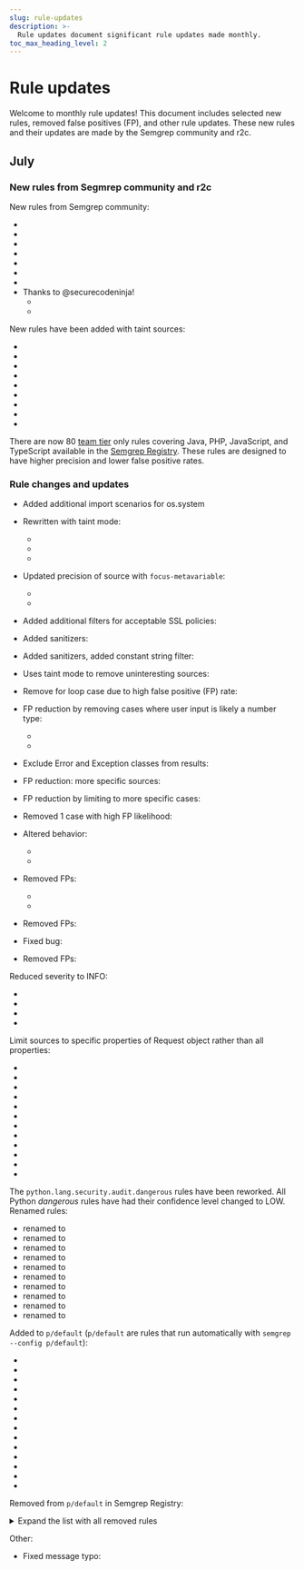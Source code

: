 ```yaml
---
slug: rule-updates
description: >-
  Rule updates document significant rule updates made monthly.
toc_max_heading_level: 2
---
```



# Rule updates

Welcome to monthly rule updates! This document includes selected new rules, removed false positives (FP), and other rule updates. These new rules and their updates are made by the Semgrep community and r2c.

## July

### New rules from Segmrep community and r2c

New rules from Semgrep community:
- <LinkToRegistryRule ruleId="csharp.dotnet.security.audit.mass-assignment" />
- <LinkToRegistryRule ruleId="csharp.lang.security.cryptography.unsigned-security-token" />
- <LinkToRegistryRule ruleId="csharp.lang.security.open-redirect" />
- <LinkToRegistryRule ruleId="csharp.lang.security.stacktrace-disclosure" />
- <LinkToRegistryRule ruleId="csharp.dotnet.security.audit.missing-or-broken-authorization.missing-or-broken-authorization" />
- <LinkToRegistryRule ruleId="csharp.dotnet.security.audit.open-directory-listing.open-directory-listing" />
- <LinkToRegistryRule ruleId="csharp.dotnet.security.audit.misconfigured-lockout-option.misconfigured-lockout-option" />
- Thanks to @securecodeninja!
  - <LinkToRegistryRule ruleId="csharp.dotnet.security.audit.ldap-injection" />
  - <LinkToRegistryRule ruleId="csharp.dotnet.security.audit.xpath-injection" />

New rules have been added with taint sources:
- <LinkToRegistryRule ruleId="python.lang.security.audit.dangerous-asyncio-create-exec-tainted-env-args" />
- <LinkToRegistryRule ruleId="python.lang.security.audit.dangerous-asyncio-exec-tainted-env-args" />
- <LinkToRegistryRule ruleId="python.lang.security.audit.dangerous-asyncio-shell-tainted-env-args" />
- <LinkToRegistryRule ruleId="python.lang.security.audit.dangerous-code-run-tainted-env-args" />
- <LinkToRegistryRule ruleId="python.lang.security.audit.dangerous-os-exec-tainted-env-args" />
- <LinkToRegistryRule ruleId="python.lang.security.audit.dangerous-spawn-process-tainted-env-args" />
- <LinkToRegistryRule ruleId="python.lang.security.audit.dangerous-subinterpreters-run-string-tainted-env-args" />
- <LinkToRegistryRule ruleId="python.lang.security.audit.dangerous-subprocess-use-tainted-env-args" />
- <LinkToRegistryRule ruleId="python.lang.security.audit.dangerous-system-call-tainted-env-args" />

There are now 80 [team tier](https://semgrep.dev/pricing) only rules covering Java, PHP, JavaScript, and TypeScript available in the [Semgrep Registry](https://semgrep.dev/r). These rules are designed to have higher precision and lower false positive rates.

### Rule changes and updates

- Added additional import scenarios for os.system <LinkToRegistryRule ruleId="python.lang.security.audit.dangerous-system-call" />

- Rewritten with taint mode: 
  - <LinkToRegistryRule ruleId="javascript.express.security.audit.express-path-join-resolve-traversal" />
  - <LinkToRegistryRule ruleId="javascript.lang.security.audit.code-string-concat" />
  - <LinkToRegistryRule ruleId="javascript.lang.security.audit.path-traversal.path-join-resolve-traversal" />
- Updated precision of source with `focus-metavariable`: 
  - <LinkToRegistryRule ruleId="javascript.express.security.injection.tainted-sql-string" />
  - <LinkToRegistryRule ruleId="javascript.lang.security.audit.sqli.node-mysql-sqli" />
- Added additional filters for acceptable SSL policies: <LinkToRegistryRule ruleId="terraform.aws.security.insecure-load-balancer-tls-version" />
- Added sanitizers: <LinkToRegistryRule ruleId="typescript.angular.security.audit.angular-domsanitizer" />
- Added sanitizers, added constant string filter: <LinkToRegistryRule ruleId="typescript.react.security.audit.react-dangerouslysetinnerhtml" />
- Uses taint mode to remove uninteresting sources: <LinkToRegistryRule ruleId="typescript.react.security.audit.react-href-var" />
- Remove for loop case due to high false positive (FP) rate: <LinkToRegistryRule ruleId="javascript.lang.security.audit.path-traversal.path-join-resolve-traversal" />
- FP reduction by removing cases where user input is likely a number type: 
  - <LinkToRegistryRule ruleId="javascript.lang.security.audit.sqli.node-knex-sqli" />
  - <LinkToRegistryRule ruleId="javascript.lang.security.audit.sqli.node-mysql-sqli" />
- Exclude Error and Exception classes from results: <LinkToRegistryRule ruleId="ruby.lang.security.model-attributes-attr-accessible" />
- FP reduction: more specific sources: <LinkToRegistryRule ruleId="typescript.angular.security.audit.angular-domsanitizer" />
- FP reduction by limiting to more specific cases: <LinkToRegistryRule ruleId="typescript.react.security.audit.react-dangerouslysetinnerhtml" />
- Removed 1 case with high FP likelihood: <LinkToRegistryRule ruleId="typescript.react.security.audit.react-href-var" />
- Altered behavior: 
  - <LinkToRegistryRule ruleId="generic.secrets.security.detected-username-and-password-in-uri.detected-username-and-password-in-uri" />
  - <LinkToRegistryRule ruleId="python.requests.best-practice.use-timeout (fix autofix)" />
- Removed FPs:
  - <LinkToRegistryRule ruleId="javascript.lang.security.detect-eval-with-expression.detect-eval-with-expression" />
  - <LinkToRegistryRule ruleId="dockerfile.best-practice.use-workdir.use-workdir (improved message)" />
- Removed FPs: <LinkToRegistryRule ruleId="python.django.security.audit.xss.direct-use-of-httpresponse.direct-use-of-httpresponse " />
- Fixed bug: <LinkToRegistryRule ruleId="python.pyramid.security.sqlalchemy-sql-injection.pyramid-sqlalchemy-sql-injection " />
- Removed FPs: <LinkToRegistryRule ruleId="terraform.azure.security.appservice.appservice-account-identity-registered.appservice-account-identity-registered " />

Reduced severity to INFO:
- <LinkToRegistryRule ruleId="typescript.react.security.audit.react-jwt-decoded-property" />
- <LinkToRegistryRule ruleId="typescript.react.security.audit.react-jwt-in-localstorage" />
- <LinkToRegistryRule ruleId="typescript.react.security.audit.react-missing-noopener" />
- <LinkToRegistryRule ruleId="typescript.react.security.audit.react-missing-noreferrer" />

Limit sources to specific properties of Request object rather than all properties:
- <LinkToRegistryRule ruleId="javascript.express.security.audit.express-libxml-noent" />
- <LinkToRegistryRule ruleId="avascript.express.security.audit.express-path-join-resolve-traversal" />
- <LinkToRegistryRule ruleId="javascript.express.security.audit.remote-property-injection" />
- <LinkToRegistryRule ruleId="javascript.express.security.cors-misconfiguration" />
- <LinkToRegistryRule ruleId="javascript.express.security.express-data-exfiltration" />
- <LinkToRegistryRule ruleId="javascript.express.security.express-expat-xxe" />
- <LinkToRegistryRule ruleId="javascript.express.security.express-insecure-template-usage" />
- <LinkToRegistryRule ruleId="javascript.express.security.express-sandbox-injection" />
- <LinkToRegistryRule ruleId="javascript.express.security.express-vm-injection" />
- <LinkToRegistryRule ruleId="javascript.express.security.express-vm2-injection" />
- <LinkToRegistryRule ruleId="javascript.express.security.injection.raw-html-format" />
- <LinkToRegistryRule ruleId="javascript.express.security.x-frame-options-misconfiguration" />

The `python.lang.security.audit.dangerous` rules have been reworked. All Python *dangerous* rules have had their confidence level changed to LOW. Renamed rules:
- <LinkToRegistryRule ruleId="python.lang.security.audit.dangerous-asyncio-create-exec" /> renamed to <LinkToRegistryRule ruleId="python.lang.security.audit.dangerous-asyncio-create-exec-audit" />
- <LinkToRegistryRule ruleId="python.lang.security.audit.dangerous-asyncio-exec" /> renamed to <LinkToRegistryRule ruleId="python.lang.security.audit.dangerous-asyncio-exec-audit" />
- <LinkToRegistryRule ruleId="python.lang.security.audit.dangerous-asyncio-shell" /> renamed to <LinkToRegistryRule ruleId="python.lang.security.audit.dangerous-asyncio-shell-audit" />
- <LinkToRegistryRule ruleId="python.lang.security.audit.dangerous-code-run" /> renamed to <LinkToRegistryRule ruleId="python.lang.security.audit.dangerous-code-run-audit" />
- <LinkToRegistryRule ruleId="python.lang.security.audit.dangerous-os-exec" /> renamed to <LinkToRegistryRule ruleId="python.lang.security.audit.dangerous-os-exec-audit" />
- <LinkToRegistryRule ruleId="python.lang.security.audit.dangerous-spawn-process" /> renamed to <LinkToRegistryRule ruleId="python.lang.security.audit.dangerous-spawn-process-audit" />
- <LinkToRegistryRule ruleId="python.lang.security.audit.dangerous-subinterpreters-run-string" /> renamed to <LinkToRegistryRule ruleId="python.lang.security.audit.dangerous-subinterpreters-run-string-audit" />
- <LinkToRegistryRule ruleId="python.lang.security.audit.dangerous-subprocess-use" /> renamed to <LinkToRegistryRule ruleId="python.lang.security.audit.dangerous-subprocess-use-audit" />
- <LinkToRegistryRule ruleId="python.lang.security.audit.dangerous-system-call" /> renamed to <LinkToRegistryRule ruleId="python.lang.security.audit.dangerous-system-call-audit" />
- <LinkToRegistryRule ruleId="python.lang.security.audit.dangerous-testcapi-run-in-subinterp" /> renamed to <LinkToRegistryRule ruleId="python.lang.security.audit.dangerous-testcapi-run-in-subinterp-audit" />

Added to `p/default` (`p/default` are rules that run automatically with `semgrep --config p/default`):
- <LinkToRegistryRule ruleId="javascript.audit.detect-replaceall-sanitization.detect-replaceall-sanitization " />
- <LinkToRegistryRule ruleId="javascript.express.security.audit.express-check-csurf-middleware-usage.express-check-csurf-middleware-usage " />
- <LinkToRegistryRule ruleId="javascript.express.security.audit.express-check-directory-listing.express-check-directory-listing " />
- <LinkToRegistryRule ruleId="javascript.express.security.audit.express-detect-notevil-usage.express-detect-notevil-usage " />
- <LinkToRegistryRule ruleId="javascript.express.security.audit.express-libxml-noent.express-libxml-noent " />
- <LinkToRegistryRule ruleId="javascript.express.security.audit.express-libxml-vm-noent.express-libxml-vm-noent " />
- <LinkToRegistryRule ruleId="javascript.express.security.audit.express-res-sendfile.express-res-sendfile " />
- <LinkToRegistryRule ruleId="javascript.express.security.audit.express-session-hardcoded-secret.express-session-hardcoded-secret " />
- <LinkToRegistryRule ruleId="javascript.express.security.audit.express-ssrf.express-ssrf " />
- <LinkToRegistryRule ruleId="javascript.express.security.audit.express-third-party-object-deserialization.express-third-party-object-deserialization " />
- <LinkToRegistryRule ruleId="javascript.express.security.audit.express-xml2json-xxe-event.express-xml2json-xxe-event " />
- <LinkToRegistryRule ruleId="javascript.express.security.audit.remote-property-injection.remote-property-injection " />
- <LinkToRegistryRule ruleId="javascript.lang.security.audit.hardcoded-hmac-key.hardcoded-hmac-key " />
- <LinkToRegistryRule ruleId="javascript.sequelize.security.audit.sequelize-injection-express.express-sequelize-injection " />

Removed from `p/default` in Semgrep Registry:
<details>
<summary>Expand the list with all removed rules</summary>
- <LinkToRegistryRule ruleId="ajinabraham.njsscan.archive_path_overwrite.admzip_path_overwrite" />
- <LinkToRegistryRule ruleId="ajinabraham.njsscan.archive_path_overwrite.tar_path_overwrite" />
- <LinkToRegistryRule ruleId="ajinabraham.njsscan.archive_path_overwrite.zip_path_overwrite" />
- <LinkToRegistryRule ruleId="ajinabraham.njsscan.archive_path_overwrite.zip_path_overwrite2" />
- <LinkToRegistryRule ruleId="ajinabraham.njsscan.buffer_noassert.buffer_noassert" />
- <LinkToRegistryRule ruleId="ajinabraham.njsscan.crypto_node.node_aes_ecb" />
- <LinkToRegistryRule ruleId="ajinabraham.njsscan.crypto_node.node_aes_noiv" />
- <LinkToRegistryRule ruleId="ajinabraham.njsscan.crypto_node.node_insecure_random_generator" />
- <LinkToRegistryRule ruleId="ajinabraham.njsscan.crypto_node.node_md5" />
- <LinkToRegistryRule ruleId="ajinabraham.njsscan.crypto_node.node_sha1" />
- <LinkToRegistryRule ruleId="ajinabraham.njsscan.crypto_node.node_weak_crypto" />
- <LinkToRegistryRule ruleId="ajinabraham.njsscan.error_disclosure.node_error_disclosure" />
- <LinkToRegistryRule ruleId="ajinabraham.njsscan.eval_deserialize.node_deserialize" />
- <LinkToRegistryRule ruleId="ajinabraham.njsscan.eval_deserialize.serializetojs_deserialize" />
- <LinkToRegistryRule ruleId="ajinabraham.njsscan.eval_drpc_deserialize.grpc_insecure_connection" />
- <LinkToRegistryRule ruleId="ajinabraham.njsscan.eval_grpc_deserialize.grpc_insecure_connection" />
- <LinkToRegistryRule ruleId="ajinabraham.njsscan.eval_node.eval_nodejs" />
- <LinkToRegistryRule ruleId="ajinabraham.njsscan.eval_require.eval_require" />
- <LinkToRegistryRule ruleId="ajinabraham.njsscan.eval_sandbox.sandbox_code_injection" />
- <LinkToRegistryRule ruleId="ajinabraham.njsscan.eval_vm2_injection.vm2_code_injection" />
- <LinkToRegistryRule ruleId="ajinabraham.njsscan.eval_vm2_injection.vm2_context_injection" />
- <LinkToRegistryRule ruleId="ajinabraham.njsscan.eval_vm_injection.vm_code_injection" />
- <LinkToRegistryRule ruleId="ajinabraham.njsscan.eval_vm_injection.vm_compilefunction_injection" />
- <LinkToRegistryRule ruleId="ajinabraham.njsscan.eval_vm_injection.vm_runincontext_injection" />
- <LinkToRegistryRule ruleId="ajinabraham.njsscan.eval_vm_injection.vm_runinnewcontext_injection" />
- <LinkToRegistryRule ruleId="ajinabraham.njsscan.eval_yaml_deserialize.yaml_deserialize" />
- <LinkToRegistryRule ruleId="ajinabraham.njsscan.exec_os_command.generic_os_command_exec" />
- <LinkToRegistryRule ruleId="ajinabraham.njsscan.exec_os_command.generic_os_command_exec2" />
- <LinkToRegistryRule ruleId="ajinabraham.njsscan.exec_shelljs.shelljs_os_command_exec" />
- <LinkToRegistryRule ruleId="ajinabraham.njsscan.express_bodyparser_dos.express_bodyparser" />
- <LinkToRegistryRule ruleId="ajinabraham.njsscan.express_hbs_lfr.express_lfr" />
- <LinkToRegistryRule ruleId="ajinabraham.njsscan.express_hbs_lfr.express_lfr_warning" />
- <LinkToRegistryRule ruleId="ajinabraham.njsscan.good_anti_csrf.anti_csrf_control" />
- <LinkToRegistryRule ruleId="ajinabraham.njsscan.good_helmet_checks.helmet_header_check_crossdomain" />
- <LinkToRegistryRule ruleId="ajinabraham.njsscan.good_helmet_checks.helmet_header_check_csp" />
- <LinkToRegistryRule ruleId="ajinabraham.njsscan.good_helmet_checks.helmet_header_check_expect_ct" />
- <LinkToRegistryRule ruleId="ajinabraham.njsscan.good_helmet_checks.helmet_header_dns_prefetch" />
- <LinkToRegistryRule ruleId="ajinabraham.njsscan.good_helmet_checks.helmet_header_feature_policy" />
- <LinkToRegistryRule ruleId="ajinabraham.njsscan.good_helmet_checks.helmet_header_frame_guard" />
- <LinkToRegistryRule ruleId="ajinabraham.njsscan.good_helmet_checks.helmet_header_hsts" />
- <LinkToRegistryRule ruleId="ajinabraham.njsscan.good_helmet_checks.helmet_header_ienoopen" />
- <LinkToRegistryRule ruleId="ajinabraham.njsscan.good_helmet_checks.helmet_header_nosniff" />
- <LinkToRegistryRule ruleId="ajinabraham.njsscan.good_helmet_checks.helmet_header_referrer_policy" />
- <LinkToRegistryRule ruleId="ajinabraham.njsscan.good_helmet_checks.helmet_header_x_powered_by" />
- <LinkToRegistryRule ruleId="ajinabraham.njsscan.good_helmet_checks.helmet_header_xss_filter" />
- <LinkToRegistryRule ruleId="ajinabraham.njsscan.good_ratelimiting.rate_limit_control" />
- <LinkToRegistryRule ruleId="ajinabraham.njsscan.hardcoded_passport.hardcoded_passport_secret" />
- <LinkToRegistryRule ruleId="ajinabraham.njsscan.header_cookie.cookie_session_default" />
- <LinkToRegistryRule ruleId="ajinabraham.njsscan.header_cookie.cookie_session_no_domain" />
- <LinkToRegistryRule ruleId="ajinabraham.njsscan.header_cookie.cookie_session_no_httponly" />
- <LinkToRegistryRule ruleId="ajinabraham.njsscan.header_cookie.cookie_session_no_maxage" />
- <LinkToRegistryRule ruleId="ajinabraham.njsscan.header_cookie.cookie_session_no_path" />
- <LinkToRegistryRule ruleId="ajinabraham.njsscan.header_cookie.cookie_session_no_samesite" />
- <LinkToRegistryRule ruleId="ajinabraham.njsscan.header_cookie.cookie_session_no_secure" />
- <LinkToRegistryRule ruleId="ajinabraham.njsscan.header_cors_star.express_cors" />
- <LinkToRegistryRule ruleId="ajinabraham.njsscan.header_cors_star.generic_cors" />
- <LinkToRegistryRule ruleId="ajinabraham.njsscan.header_helmet_disabled.helmet_feature_disabled" />
- <LinkToRegistryRule ruleId="ajinabraham.njsscan.header_injection.generic_header_injection" />
- <LinkToRegistryRule ruleId="ajinabraham.njsscan.header_xss_protection.header_xss_generic" />
- <LinkToRegistryRule ruleId="ajinabraham.njsscan.header_xss_protection.header_xss_lusca" />
- <LinkToRegistryRule ruleId="ajinabraham.njsscan.host_header_injection.host_header_injection" />
- <LinkToRegistryRule ruleId="ajinabraham.njsscan.jwt_exposed_credentials.jwt_exposed_credentials" />
- <LinkToRegistryRule ruleId="ajinabraham.njsscan.jwt_exposed_data.jwt_exposed_data" />
- <LinkToRegistryRule ruleId="ajinabraham.njsscan.jwt_express_hardcoded.jwt_express_hardcoded" />
- <LinkToRegistryRule ruleId="ajinabraham.njsscan.jwt_hardcoded.hardcoded_jwt_secret" />
- <LinkToRegistryRule ruleId="ajinabraham.njsscan.jwt_none_algorithm.node_jwt_none_algorithm" />
- <LinkToRegistryRule ruleId="ajinabraham.njsscan.jwt_not_revoked.jwt_not_revoked" />
- <LinkToRegistryRule ruleId="ajinabraham.njsscan.layer7_object_dos.layer7_object_dos" />
- <LinkToRegistryRule ruleId="ajinabraham.njsscan.logic_bypass.node_logic_bypass" />
- <LinkToRegistryRule ruleId="ajinabraham.njsscan.nosql_injection.node_nosqli_js_injection" />
- <LinkToRegistryRule ruleId="ajinabraham.njsscan.path_traversal.generic_path_traversal" />
- <LinkToRegistryRule ruleId="ajinabraham.njsscan.regex_dos.regex_dos" />
- <LinkToRegistryRule ruleId="ajinabraham.njsscan.regex_injection.regex_injection_dos" />
- <LinkToRegistryRule ruleId="ajinabraham.njsscan.resolve_path_traversal.join_resolve_path_traversal" />
- <LinkToRegistryRule ruleId="ajinabraham.njsscan.security_electron.electron_allow_http" />
- <LinkToRegistryRule ruleId="ajinabraham.njsscan.security_electron.electron_blink_integration" />
- <LinkToRegistryRule ruleId="ajinabraham.njsscan.security_electron.electron_context_isolation" />
- <LinkToRegistryRule ruleId="ajinabraham.njsscan.security_electron.electron_disable_websecurity" />
- <LinkToRegistryRule ruleId="ajinabraham.njsscan.security_electron.electron_experimental_features" />
- <LinkToRegistryRule ruleId="ajinabraham.njsscan.security_electron.electron_nodejs_integration" />
- <LinkToRegistryRule ruleId="ajinabraham.njsscan.security_electronjs.electron_allow_http" />
- <LinkToRegistryRule ruleId="ajinabraham.njsscan.security_electronjs.electron_blink_integration" />
- <LinkToRegistryRule ruleId="ajinabraham.njsscan.security_electronjs.electron_context_isolation" />
- <LinkToRegistryRule ruleId="ajinabraham.njsscan.security_electronjs.electron_disable_websecurity" />
- <LinkToRegistryRule ruleId="ajinabraham.njsscan.security_electronjs.electron_experimental_features" />
- <LinkToRegistryRule ruleId="ajinabraham.njsscan.security_electronjs.electron_nodejs_integration" />
- <LinkToRegistryRule ruleId="ajinabraham.njsscan.sequelize_tls.sequelize_tls" />
- <LinkToRegistryRule ruleId="ajinabraham.njsscan.sequelize_tls_validation.sequelize_tls_cert_validation" />
- <LinkToRegistryRule ruleId="ajinabraham.njsscan.sequelize_weak_tls.sequelize_weak_tls" />
- <LinkToRegistryRule ruleId="ajinabraham.njsscan.server_side_template_injection.server_side_template_injection" />
- <LinkToRegistryRule ruleId="ajinabraham.njsscan.sql_injection.node_knex_sqli_injection" />
- <LinkToRegistryRule ruleId="ajinabraham.njsscan.sql_injection.node_sqli_injection" />
- <LinkToRegistryRule ruleId="ajinabraham.njsscan.sql_injection_knex.node_knex_sqli_injection" />
- <LinkToRegistryRule ruleId="ajinabraham.njsscan.ssrf_node.node_ssrf" />
- <LinkToRegistryRule ruleId="ajinabraham.njsscan.ssrf_phantomjs.phantom_ssrf" />
- <LinkToRegistryRule ruleId="ajinabraham.njsscan.ssrf_playwright.playwright_ssrf" />
- <LinkToRegistryRule ruleId="ajinabraham.njsscan.ssrf_puppeteer.puppeteer_ssrf" />
- <LinkToRegistryRule ruleId="ajinabraham.njsscan.ssrf_wkhtmltoimage.wkhtmltoimage_ssrf" />
- <LinkToRegistryRule ruleId="ajinabraham.njsscan.ssrf_wkhtmltopdf.wkhtmltopdf_ssrf" />
- <LinkToRegistryRule ruleId="ajinabraham.njsscan.timing_attack_node.node_timing_attack" />
- <LinkToRegistryRule ruleId="ajinabraham.njsscan.tls_node.node_curl_ssl_verify_disable" />
- <LinkToRegistryRule ruleId="ajinabraham.njsscan.tls_node.node_tls_reject" />
- <LinkToRegistryRule ruleId="ajinabraham.njsscan.xml_entity_expansion_dos.node_entity_expansion" />
- <LinkToRegistryRule ruleId="ajinabraham.njsscan.xpathi_node.node_xpath_injection" />
- <LinkToRegistryRule ruleId="ajinabraham.njsscan.xss_mustache_escape.xss_disable_mustache_escape" />
- <LinkToRegistryRule ruleId="ajinabraham.njsscan.xss_node.express_xss" />
- <LinkToRegistryRule ruleId="ajinabraham.njsscan.xss_serialize_js.xss_serialize_javascript" />
- <LinkToRegistryRule ruleId="ajinabraham.njsscan.xss_templates.handlebars_noescape" />
- <LinkToRegistryRule ruleId="ajinabraham.njsscan.xss_templates.handlebars_safestring" />
- <LinkToRegistryRule ruleId="ajinabraham.njsscan.xss_templates.squirrelly_autoescape" />
- <LinkToRegistryRule ruleId="ajinabraham.njsscan.xxe_expat.xxe_expat" />
- <LinkToRegistryRule ruleId="ajinabraham.njsscan.xxe_node.node_xxe" />
- <LinkToRegistryRule ruleId="ajinabraham.njsscan.xxe_sax.xxe_sax" />
- <LinkToRegistryRule ruleId="ajinabraham.njsscan.xxe_xml2json.xxe_xml2json" />
- <LinkToRegistryRule ruleId="contrib.dlint.dlint-equivalent.insecure-commands-use" />
- <LinkToRegistryRule ruleId="contrib.dlint.dlint-equivalent.insecure-compile-use" />
- <LinkToRegistryRule ruleId="contrib.dlint.dlint-equivalent.insecure-cryptography-attribute-use" />
- <LinkToRegistryRule ruleId="contrib.dlint.dlint-equivalent.insecure-dl-use" />
- <LinkToRegistryRule ruleId="contrib.dlint.dlint-equivalent.insecure-duo-client-use" />
- <LinkToRegistryRule ruleId="contrib.dlint.dlint-equivalent.insecure-eval-use" />
- <LinkToRegistryRule ruleId="contrib.dlint.dlint-equivalent.insecure-exec-use" />
- <LinkToRegistryRule ruleId="contrib.dlint.dlint-equivalent.insecure-gl-use" />
- <LinkToRegistryRule ruleId="contrib.dlint.dlint-equivalent.insecure-hashlib-use" />
- <LinkToRegistryRule ruleId="contrib.dlint.dlint-equivalent.insecure-itsdangerous-use" />
- <LinkToRegistryRule ruleId="contrib.dlint.dlint-equivalent.insecure-marshal-use" />
- <LinkToRegistryRule ruleId="contrib.dlint.dlint-equivalent.insecure-onelogin-attribute-use" />
- <LinkToRegistryRule ruleId="contrib.dlint.dlint-equivalent.insecure-os-exec-use" />
- <LinkToRegistryRule ruleId="contrib.dlint.dlint-equivalent.insecure-os-temp-use" />
- <LinkToRegistryRule ruleId="contrib.dlint.dlint-equivalent.insecure-pickle-use" />
- <LinkToRegistryRule ruleId="contrib.dlint.dlint-equivalent.insecure-popen2-use" />
- <LinkToRegistryRule ruleId="contrib.dlint.dlint-equivalent.insecure-pycrypto-use" />
- <LinkToRegistryRule ruleId="contrib.dlint.dlint-equivalent.insecure-requests-use" />
- <LinkToRegistryRule ruleId="contrib.dlint.dlint-equivalent.insecure-shelve-use" />
- <LinkToRegistryRule ruleId="contrib.dlint.dlint-equivalent.insecure-simplexmlrpcserver-use" />
- <LinkToRegistryRule ruleId="contrib.dlint.dlint-equivalent.insecure-ssl-use" />
- <LinkToRegistryRule ruleId="contrib.dlint.dlint-equivalent.insecure-subprocess-use" />
- <LinkToRegistryRule ruleId="contrib.dlint.dlint-equivalent.insecure-tarfile-use" />
- <LinkToRegistryRule ruleId="contrib.dlint.dlint-equivalent.insecure-tempfile-use" />
- <LinkToRegistryRule ruleId="contrib.dlint.dlint-equivalent.insecure-urllib3-connections-use" />
- <LinkToRegistryRule ruleId="contrib.dlint.dlint-equivalent.insecure-urllib3-warnings-use" />
- <LinkToRegistryRule ruleId="contrib.dlint.dlint-equivalent.insecure-xml-use" />
- <LinkToRegistryRule ruleId="contrib.dlint.dlint-equivalent.insecure-xmlsec-attribute-use" />
- <LinkToRegistryRule ruleId="contrib.dlint.dlint-equivalent.insecure-yaml-use" />
- <LinkToRegistryRule ruleId="contrib.dlint.dlint-equivalent.insecure-zipfile-use" />
- <LinkToRegistryRule ruleId="generic.ci.security.use-frozen-lockfile.use-frozen-lockfile" />
- <LinkToRegistryRule ruleId="generic.ci.security.use-frozen-lockfile.use-frozen-lockfile-npm" />
- <LinkToRegistryRule ruleId="generic.ci.security.use-frozen-lockfile.use-frozen-lockfile-pip" />
- <LinkToRegistryRule ruleId="generic.ci.security.use-frozen-lockfile.use-frozen-lockfile-pipenv" />
- <LinkToRegistryRule ruleId="generic.ci.security.use-frozen-lockfile.use-frozen-lockfile-yarn" />
- <LinkToRegistryRule ruleId="generic.html-templates.security.var-in-href.var-in-href" />
- <LinkToRegistryRule ruleId="generic.nginx.security.request-host-used.request-host-used" />
- <LinkToRegistryRule ruleId="generic.secrets.security.detected-google-gcm-service-account.detected-google-gcm-service-account" />
- <LinkToRegistryRule ruleId="javascript.browser.security.raw-html-join.raw-html-join" />
- <LinkToRegistryRule ruleId="javascript.express.security.audit.express-xml2json-xxe-event.express-xml2json-xxe-event" />
- <LinkToRegistryRule ruleId="javascript.express.security.audit.possible-user-input-redirect.unknown-value-in-redirect" />
- <LinkToRegistryRule ruleId="javascript.express.security.audit.remote-property-injection.remote-property-injection" />
- <LinkToRegistryRule ruleId="javascript.express.security.audit.res-render-injection.res-render-injection" />
- <LinkToRegistryRule ruleId="javascript.express.security.audit.xss.mustache.var-in-script-tag.var-in-script-tag" />
- <LinkToRegistryRule ruleId="javascript.lang.correctness.no-replaceall.no-replaceall" />
- <LinkToRegistryRule ruleId="javascript.lang.security.audit.prototype-pollution.prototype-pollution-assignment.prototype-pollution-assignment" />
- <LinkToRegistryRule ruleId="javascript.lang.security.detect-non-literal-require.detect-non-literal-require" />
- <LinkToRegistryRule ruleId="javascript.sequelize.security.audit.sequelize-raw-query.sequelize-raw-query" />
- <LinkToRegistryRule ruleId="python.flask.security.xss.audit.template-unescaped-with-safe.template-unescaped-with-safe" />
- <LinkToRegistryRule ruleId="python.flask.security.xss.audit.template-unquoted-attribute-var.template-unquoted-attribute-var" />
- <LinkToRegistryRule ruleId="typescript.react.security.audit.react-missing-noreferrer.react-missing-noreferrer" />
- <LinkToRegistryRule ruleId="typescript.react.security.audit.react-unsanitized-property.react-unsanitized-property" />
</details>

Other:
- Fixed message typo: <LinkToRegistryRule ruleId="javascript.lang.best-practice.leftover_debugging" />

<MoreHelp />
